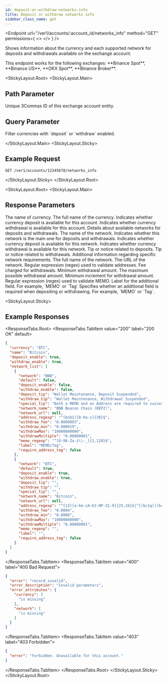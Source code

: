 ```yaml
---
id: deposit-or-withdraw-networks-info
title: Deposit or withdraw networks info
sidebar_class_name: get
---
```



<Endpoint
  url="/ver1/accounts/:account_id/networks_info"
  method="GET"
  permissions={
    <>
      <Permission title="Permission" description="ACCOUNTS_READ" />
      <Permission title="Security" description="SIGNED" />
    </>
  }
/>

Shows information about the currency and each supported network for deposits and withdrawals available on the exchange account.

<Informer variant="info">
 This endpoint works for the following exchanges: **Binance Spot**, **Binance US**, **OKX Spot**, **Binance Broker**.
</Informer>

<StickyLayout.Root>
<StickyLayout.Main>

## Path Parameter 

<ApiParam name='account_id' type='integer' id="account_id" required>
    Unique 3Commas ID of this exchange account entity.
</ApiParam>

##  Query Parameter 

<ApiParam name='purpose' type='integer' id="purpose" required>
    Filter currencies with `deposit` or `withdraw` enabled.
</ApiParam>

</StickyLayout.Main>
<StickyLayout.Sticky>

##  Example Request
```
GET /ver1/accounts/12345678/networks_info
```
</StickyLayout.Sticky>
</StickyLayout.Root>

<StickyLayout.Root>
<StickyLayout.Main>

##  Response Parameters  

<ApiParam name="currency" type="integer" id="currency">
   The name of currency.
</ApiParam> 

<ApiParam name="name" type="integer" id="name">
   The full name of the currency.
</ApiParam>

<ApiParam name="deposit_enable" type="boolean" id="deposit_enable">
   Indicates whether currency deposit is available for this account.
</ApiParam>

<ApiParam name="withdraw_enable" type="boolean" id="withdraw_enable">
   Indicates whether currency withdrawal is available for this account.
</ApiParam>

<ApiParam name="network_list" type="object" id='network_list'>
  Details about available networks for deposits and withdrawals.
  <CollapsibleNestedParams>
    <ApiParam name='network' type='string' id='network'>
      The name of the network.
    </ApiParam>
    <ApiParam name='default' type='boolean' id='default'>
      Indicates whether this network is the main one for deposits and withdrawals.
    </ApiParam>
    <ApiParam name='deposit_enable' type='boolean' id='deposit_enable'>
      Indicates whether currency deposit is available for this network.
    </ApiParam>
    <ApiParam name='withdraw_enable' type='boolean' id='withdraw_enable'>
      Indicates whether currency withdrawal is available for this network.
    </ApiParam>
    <ApiParam name='deposit_tip' type='string or null' id='deposit_tip'>
      Tip or notice related to deposits.
    </ApiParam>
    <ApiParam name='withdraw_tip' type='string or null' id='withdraw_tip'>
      Tip or notice related to withdrawals.
    </ApiParam>
    <ApiParam name='special_tip' type='string or null' id='special_tip'>
      Additional information regarding specific network requirements.
    </ApiParam>
    <ApiParam name='network_name' type='string or null' id='network_name'>
      The full name of the network.
    </ApiParam>
    <ApiParam name='network_url' type='string or null' id='network_url'>
      The URL of the network.
    </ApiParam>
    <ApiParam name='address_regexp' type='string or null' id='address_regexp'>
      Regular expression (regex) used to validate addresses.
    </ApiParam>
    <ApiParam name='withdraw_fee' type='string or null' id='withdraw_fee'>
      Fee charged for withdrawals.
    </ApiParam>
    <ApiParam name='withdraw_min' type='string or null' id='withdraw_min'>
      Minimum withdrawal amount.
    </ApiParam>
    <ApiParam name='withdrawMax' type='string or null' id='withdrawMax'>
      The maximum possible withdrawal amount.
    </ApiParam>
    <ApiParam name='withdrawMultiple' type='string or null' id='withdrawMultiple'>
      Minimum increment for withdrawal amount.
    </ApiParam>
    <ApiParam name='memo_regexp' type='string or null' id='memo_regexp'>
      Regular expression (regex) used to validate MEMO.
    </ApiParam>
    <ApiParam name='label' type='string or null' id='label'>
      Label for the additional field. For example, `MEMO` or `Tag`
    </ApiParam>
    <ApiParam name='require_address_tag' type='boolean' id='require_address_tag'>
      Specifies whether an additional field is required when depositing or withdrawing. For example, `MEMO` or `Tag`.
    </ApiParam>
  </CollapsibleNestedParams>
</ApiParam>
</StickyLayout.Main>

<StickyLayout.Sticky>

## Example Responses
<ResponseTabs.Root>
<ResponseTabs.TabItem value="200" label="200 OK" default>

```json
{
  "currency": "BTC",
  "name": "Bitcoin",
  "deposit_enable": true,
  "withdraw_enable": true,
  "network_list": [
    {
      "network": "BNB",
      "default": false,
      "deposit_enable": false,
      "withdraw_enable": false,
      "deposit_tip": "Wallet Maintenance, Deposit Suspended",
      "withdraw_tip": "Wallet Maintenance, Withdrawal Suspended",
      "special_tip": "Both a MEMO and an Address are required to successfully deposit your BEP2-BTCB tokens to Binance.",
      "network_name": "BNB Beacon Chain (BEP2)",
      "network_url": null,
      "address_regexp": "^(bnb1)[0-9a-z]{38}$",
      "withdraw_fee": "0.0000093",
      "withdraw_min": "0.000019",
      "withdrawMax": "10000000000",
      "withdrawMultiple": "0.00000001",
      "memo_regexp": "^[0-9A-Za-z\\-_]{1,120}$",
      "label": "MEMO/Tag",
      "require_address_tag": false
    },
    {
      "network": "BTC",
      "default": true,
      "deposit_enable": true,
      "withdraw_enable": true,
      "deposit_tip": "",
      "withdraw_tip": "",
      "special_tip": "",
      "network_name": "Bitcoin",
      "network_url": null,
      "address_regexp": "^[13][a-km-zA-HJ-NP-Z1-9]{25,34}$|^[(bc1q)|(bc1p)][0-9A-Za-z]{37,62}$",
      "withdraw_fee": "0.0004",
      "withdraw_min": "0.0008",
      "withdrawMax": "10000000000",
      "withdrawMultiple": "0.00000001",
      "memo_regexp": "",
      "label": "",
      "require_address_tag": false
    }
  ]
}
```
</ResponseTabs.TabItem>
<ResponseTabs.TabItem value="400" label="400 Bad Request">

```json
{
  "error": "record_invalid",
  "error_description": "Invalid parameters",
  "error_attributes": {
    "currency": [
      "is missing"
    ],
    "network": [
      "is missing"
    ]
  }
}
```
</ResponseTabs.TabItem>
<ResponseTabs.TabItem value="403" label="403 Forbidden">

```json
{
  "error": "Forbidden. Unavailable for this account."
}
```
</ResponseTabs.TabItem>
</ResponseTabs.Root>
</StickyLayout.Sticky>
</StickyLayout.Root>
